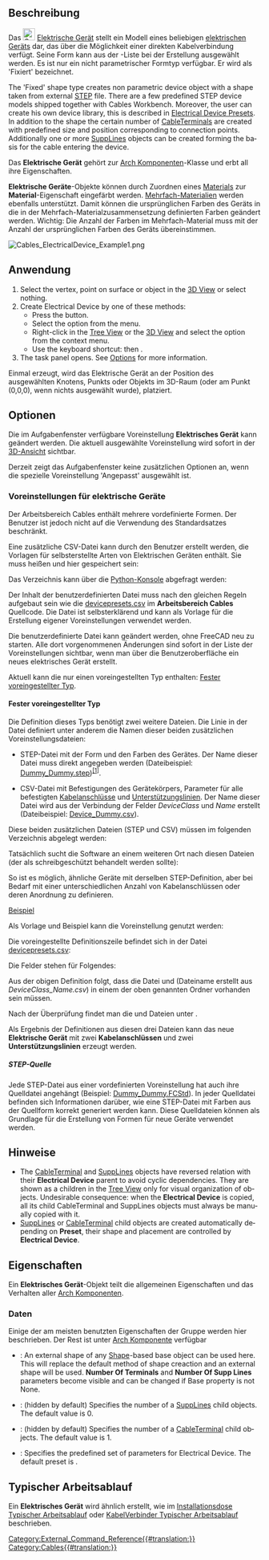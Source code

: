 <languages/>

{{Docnav
|[[Cables_CableLightPoint/de|Lichtauslass]] 
|[[Cables_Material/de|Material]]
|[[Cables_Workbench|Cables]]
|IconL=Cables_CableLightPoint.svg
|IconR=Cables_Material.svg
|IconC=Cables_workbench_icon.svg
}}

{{GuiCommand/de
|Name=Cables ElectricalDevice
|Name/de=Cables Elektrisches Gerät
|MenuLocation=Cables → Elektrisches Gerät
|Workbenches=[[Cables_Workbench/de|Cables]]
|Shortcut={{KEY|C}} {{KEY|E}}
|Version=0.3.0
|SeeAlso=[[Cables_Cable/de|Cables Leitung]], [[Cables_CableBox/de|Cables Installationsdose]], [[Cables_CableTerminal/de|Cables Kabelanschluss]], [[Cables_SuppLines/de|Cables Unterstützungslinie]]
}}

<span id="Description"></span>
==Beschreibung==

Das [[Image:Cables_ElectricalDevice.svg|24px]] [[Cables_ElectricalDevice/de|Elektrische Gerät]] stellt ein Modell eines beliebigen  [https://en.wikipedia.org/wiki/Electrical_device elektrischen Geräts] dar, das über die Möglichkeit einer direkten Kabelverbindung verfügt. Seine Form kann aus der [[#Data|{{PropertyData|Voreinstellungen}}]]-Liste bei der Erstellung ausgewählt werden. Es ist nur ein nicht parametrischer Formtyp verfügbar. Er wird als 'Fixiert' bezeichnet.

<div lang="en" dir="ltr" class="mw-content-ltr">
The 'Fixed' shape type creates non parametric device object with a shape taken from external [https://en.wikipedia.org/wiki/ISO_10303 STEP] file. There are a few predefined STEP device models shipped together with Cables Workbench. Moreover, the user can create his own device library, this is described in [[#Electrical Device Presets|Electrical Device Presets]]. In addition to the shape the certain number of [[Cables_CableTerminal|CableTerminal]]s are created with predefined size and position corresponding to connection points. Additionally one or more [[Cables_SuppLines|SuppLines]] objects can be created forming the basis for the cable entering the device.
</div>

Das '''Elektrische Gerät''' gehört zur  [[Arch_Component/de|Arch Komponenten]]-Klasse und erbt all ihre Eigenschaften.

'''Elektrische Geräte'''-Objekte können durch Zuordnen eines [[Arch_SetMaterial/de|Materials]] zur  '''Material'''-Eigenschaft eingefärbt werden. [[Arch_MultiMaterial/de|Mehrfach-Materialien]] werden ebenfalls unterstützt. Damit können die ursprünglichen Farben des Geräts in die in der Mehrfach-Materialzusammensetzung definierten Farben geändert werden. Wichtig: Die Anzahl der Farben im Mehrfach-Material muss mit der Anzahl der ursprünglichen Farben des Geräts übereinstimmen.

[[File:Cables_ElectricalDevice_Example1.png]]
{{Caption|Beispiel eines Elektrischen Gerätes  (Miniatur-Leistungsschalter 1-polig):<br/>Es gibt zwei rote [[Cables_CableTerminal/de| Kabelanschlüsse]], positioniert auf beiden Seiten des Gerätegehäuses.}}

<span id="Usage"></span>
==Anwendung==

<div lang="en" dir="ltr" class="mw-content-ltr">
# Select the vertex, point on surface or object in the [[3D_View|3D View]] or select nothing.
# Create Electrical Device by one of these methods:
#* Press the {{Button|[[Image:Cables_ElectricalDevice.svg|16px]] [[Cables_ElectricalDevice|Electrical Device]]}} button.
#* Select the {{MenuCommand|Cables → [[Image:Cables_ElectricalDevice.svg|16px]] Electrical Device}} option from the menu.
#* Right-click in the [[Tree_View|Tree View]] or the [[3D_View|3D View]] and select the {{MenuCommand|Cables → [[Image:Cables_ElectricalDevice.svg|16px]] Electrical Device}} option from the context menu.
#* Use the keyboard shortcut: {{KEY|C}} then {{KEY|E}}.
# The {{MenuCommand|Electrical Device}} task panel opens. See [[#Options|Options]] for more information.
</div>

Einmal erzeugt, wird das Elektrische Gerät an der Position des ausgewählten Knotens, Punkts oder Objekts im 3D-Raum (oder am Punkt (0,0,0), wenn nichts ausgewählt wurde), platziert.

<span id="Options"></span>
==Optionen==

Die im Aufgabenfenster verfügbare Voreinstellung '''Elektrisches Gerät''' kann geändert werden. Die aktuell ausgewählte Voreinstellung wird sofort in der  [[3D_View/de|3D-Ansicht]] sichtbar.

Derzeit zeigt das Aufgabenfenster keine zusätzlichen Optionen an, wenn die spezielle Voreinstellung 'Angepasst' ausgewählt ist.

<span id="Electrical_Device_Presets"></span>
===Voreinstellungen für elektrische Geräte===

Der Arbeitsbereich Cables enthält mehrere vordefinierte Formen. Der Benutzer ist jedoch nicht auf die Verwendung des Standardsatzes beschränkt.

Eine zusätzliche CSV-Datei kann durch den Benutzer erstellt werden, die Vorlagen für selbsterstellte Arten von Elektrischen Geräten enthält. Sie muss {{FileName|devicepresets.csv}} heißen und hier gespeichert sein:

{{Code|lang=text|code=
$FREECAD_USER_DIR/Cables/
}}

Das Verzeichnis {{incode|$FREECAD_USER_DIR}} kann über die [[Python_Console/de|Python-Konsole]] abgefragt werden:

{{Code|code=
FreeCAD.getUserAppDataDir()
}}

Der Inhalt der benutzerdefinierten  {{FileName|devicepresets.csv}} Datei muss nach den gleichen Regeln aufgebaut sein wie die  [https://github.com/sargo-devel/Cables/blob/master/freecad/cables/resources/presets/devicepresets.csv devicepresets.csv] im '''Arbeitsbereich Cables''' Quellcode. Die Datei ist selbsterklärend und kann als Vorlage für die Erstellung eigener Voreinstellungen verwendet werden.

Die benutzerdefinierte Datei {{FileName|devicepresets.csv}} kann geändert werden, ohne FreeCAD neu zu starten. Alle dort vorgenommenen Änderungen sind sofort in der Liste der Voreinstellungen sichtbar, wenn man über die Benutzeroberfläche ein neues elektrisches Gerät erstellt.

Aktuell kann die  {{FileName|devicepresets.csv}} nur einen voreingestellten Typ enthalten: [[#Fixed PresetType|Fester voreingestellter Typ]].

<span id="Fixed_PresetType"></span>
====Fester voreingestellter Typ====

Die Definition dieses Typs benötigt zwei weitere Dateien. Die Linie in der Datei  {{FileName|devicepresets.csv}} definiert unter anderem die Namen dieser beiden zusätzlichen Voreinstellungsdateien:
* STEP-Datei mit der Form und den Farben des Gerätes. Der Name dieser Datei muss direkt angegeben werden (Dateibeispiel: [https://github.com/sargo-devel/Cables/blob/master/freecad/cables/resources/presets/lib/Dummy_Dummy.step Dummy_Dummy.step])<sup>[[#STEP_Source|[1]]]</sup>.

* CSV-Datei mit Befestigungen des Gerätekörpers, Parameter für alle befestigten  [[Cables_CableTerminal/de|Kabelanschlüsse]] und [[Cables_SuppLines/de|Unterstützungslinien]]. Der Name dieser Datei wird aus der Verbindung der Felder ''DeviceClass'' und ''Name'' erstellt (Dateibeispiel: [https://github.com/sargo-devel/Cables/blob/master/freecad/cables/resources/presets/lib/Device_Dummy.csv Device_Dummy.csv]).

Diese beiden zusätzlichen Dateien (STEP und CSV) müssen im folgenden Verzeichnis abgelegt werden:

{{Code|lang=text|code=
$FREECAD_USER_DIR/Cables/lib
}}

Tatsächlich sucht die Software an einem weiteren Ort nach diesen Dateien (der als schreibgeschützt behandelt werden sollte):

{{Code|lang=text|code=
$FREECAD_USER_DIR/Mod/Cables/freecad/cables/resources/presets/lib/
}}

So ist es möglich, ähnliche Geräte mit derselben STEP-Definition, aber bei Bedarf mit einer unterschiedlichen Anzahl von Kabelanschlüssen oder deren Anordnung zu definieren.

<u>Beispiel</u>

Als Vorlage und Beispiel kann die Voreinstellung {{Value|Device_Dummy}} genutzt werden:

Die voreingestellte Definitionszeile befindet sich in der Datei [https://github.com/sargo-devel/Cables/blob/master/freecad/cables/resources/presets/devicepresets.csv devicepresets.csv]:

{{Code|lang=csv|code=Dummy,Fixed,Device,Dummy_Dummy.step,2,2}}

Die Felder stehen für Folgendes:

{{Code|lang=csv|code=Name,Fixed,DeviceClass,StepFileName,NrOfTerminals,NrOfSuppLines}}

Aus der obigen Definition folgt, dass die Datei  {{FileName|Dummy_Dummy.step}} und {{FileName|Device_Dummy.csv}} (Dateiname erstellt aus ''DeviceClass_Name.csv'') in einem der oben genannten Ordner vorhanden sein müssen.

Nach der Überprüfung findet man die  {{FileName|Dummy_Dummy.step}} und {{FileName|Device_Dummy.csv}} Dateien unter  {{incode|$FREECAD_USER_DIR/Mod/Cables/freecad/cables/resources/presets/lib/}}.

Als Ergebnis der Definitionen aus diesen drei Dateien kann das neue '''Elektrische Gerät''' mit zwei '''Kabelanschlüssen''' und zwei '''Unterstützungslinien''' erzeugt werden. 

<span id="STEP_Source"></span>
=====STEP-Quelle=====

Jede STEP-Datei aus einer vordefinierten Voreinstellung hat auch ihre Quelldatei angehängt (Beispiel: [https://github.com/sargo-devel/Cables/blob/master/freecad/cables/resources/presets/lib/Dummy_Dummy.FCStd Dummy_Dummy.FCStd]). In jeder Quelldatei befinden sich Informationen darüber, wie eine STEP-Datei mit Farben aus der Quellform korrekt generiert werden kann. Diese Quelldateien können als Grundlage für die Erstellung von Formen für neue Geräte verwendet werden.

<span id="Notes"></span>
==Hinweise==

<div lang="en" dir="ltr" class="mw-content-ltr">
* The [[Cables_CableTerminal|CableTerminal]] and [[Cables_SuppLines|SuppLines]] objects have reversed relation with their '''Electrical Device''' parent to avoid cyclic dependencies. They are shown as a children in the [[Tree_View|Tree View]] only for visual organization of objects. Undesirable consequence: when the '''Electrical Device''' is copied, all its child CableTerminal and SuppLines objects must always be manually copied with it.
* [[Cables_SuppLines|SuppLines]] or [[Cables_CableTerminal|CableTerminal]] child objects are created automatically depending on '''Preset''', their shape and placement are controlled by '''Electrical Device'''.
</div>

<span id="Properties"></span>
==Eigenschaften==

Ein '''Elektrisches Gerät'''-Objekt teilt die allgemeinen Eigenschaften und das Verhalten aller [[Arch_Component/de|Arch Komponenten]].

<span id="Data"></span>
===Daten===

{{TitleProperty|Component}}

Einige der am meisten benutzten Eigenschaften der Gruppe werden hier beschrieben. Der Rest ist unter [[Arch_Component/de#Data|Arch Komponente]] verfügbar

<div lang="en" dir="ltr" class="mw-content-ltr">
* {{PropertyData|Base|Link}}: An external shape of any [[Part_Workbench|Shape]]-based base object can be used here. This will replace the default method of shape creaction and an external shape will be used. '''Number Of Terminals''' and '''Number Of Supp Lines''' parameters become visible and can be changed if Base property is not None.
</div>

{{TitleProperty/de|Electrical Device}}

<div lang="en" dir="ltr" class="mw-content-ltr">
* {{PropertyData|Number Of Supp Lines|Integer}}: (hidden by default) Specifies the number of a [[Cables_SuppLines|SuppLines]] child objects. The default value is 0.
* {{PropertyData|Number Of Terminals|Integer}}: (hidden by default) Specifies the number of a [[Cables_CableTerminal|CableTerminal]] child objects. The default value is 1.
* {{PropertyData|Preset|Enumeration}}: Specifies the predefined set of parameters for Electrical Device. The default preset is {{Value|MCB_1-Pole}}.
</div>

<span id="Typical_workflow"></span>
==Typischer Arbeitsablauf==

Ein '''Elektrisches Gerät''' wird ähnlich erstellt, wie im [[Cables_CableBox/de#Typical workflow| Installationsdose Typischer Arbeitsablauf]] oder [[Cables_CableConnector/de#Typical workflow| KabelVerbinder Typischer Arbeitsablauf]] beschrieben.


{{Docnav
|[[Cables_CableLightPoint/de|Lichtauslass]] 
|[[Cables_Material/de|Material]]
|[[Cables_Workbench|Cables]]
|IconL=Cables_CableLightPoint.svg
|IconR=Cables_Material.svg
|IconC=Cables_workbench_icon.svg
}}

[[Category:External_Command_Reference{{#translation:}}]]
[[Category:Cables{{#translation:}}]]